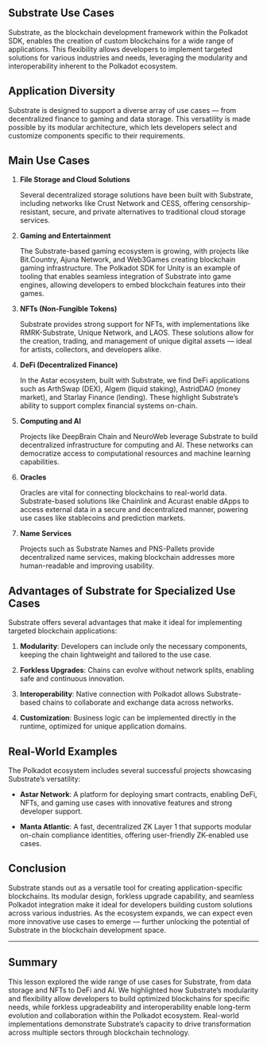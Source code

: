 ## Substrate Use Cases

<ResponsiveIframe
  src="https://drive.google.com/file/d/1dueKoaeJJGgV4Z9MIG2mxvpyXWKwWSt4/preview"
  title="Substrate Use Cases"
/>

Substrate, as the blockchain development framework within the Polkadot SDK, enables the creation of custom blockchains for a wide range of applications. This flexibility allows developers to implement targeted solutions for various industries and needs, leveraging the modularity and interoperability inherent to the Polkadot ecosystem.

## Application Diversity

Substrate is designed to support a diverse array of use cases — from decentralized finance to gaming and data storage. This versatility is made possible by its modular architecture, which lets developers select and customize components specific to their requirements.

## Main Use Cases

1. **File Storage and Cloud Solutions**

   Several decentralized storage solutions have been built with Substrate, including networks like Crust Network and CESS, offering censorship-resistant, secure, and private alternatives to traditional cloud storage services.

2. **Gaming and Entertainment**

   The Substrate-based gaming ecosystem is growing, with projects like Bit.Country, Ajuna Network, and Web3Games creating blockchain gaming infrastructure. The Polkadot SDK for Unity is an example of tooling that enables seamless integration of Substrate into game engines, allowing developers to embed blockchain features into their games.

3. **NFTs (Non-Fungible Tokens)**

   Substrate provides strong support for NFTs, with implementations like RMRK-Substrate, Unique Network, and LAOS. These solutions allow for the creation, trading, and management of unique digital assets — ideal for artists, collectors, and developers alike.

4. **DeFi (Decentralized Finance)**

   In the Astar ecosystem, built with Substrate, we find DeFi applications such as ArthSwap (DEX), Algem (liquid staking), AstridDAO (money market), and Starlay Finance (lending). These highlight Substrate’s ability to support complex financial systems on-chain.

5. **Computing and AI**

   Projects like DeepBrain Chain and NeuroWeb leverage Substrate to build decentralized infrastructure for computing and AI. These networks can democratize access to computational resources and machine learning capabilities.

6. **Oracles**

   Oracles are vital for connecting blockchains to real-world data. Substrate-based solutions like Chainlink and Acurast enable dApps to access external data in a secure and decentralized manner, powering use cases like stablecoins and prediction markets.

7. **Name Services**

   Projects such as Substrate Names and PNS-Pallets provide decentralized name services, making blockchain addresses more human-readable and improving usability.

## Advantages of Substrate for Specialized Use Cases

Substrate offers several advantages that make it ideal for implementing targeted blockchain applications:

1. **Modularity**: Developers can include only the necessary components, keeping the chain lightweight and tailored to the use case.

2. **Forkless Upgrades**: Chains can evolve without network splits, enabling safe and continuous innovation.

3. **Interoperability**: Native connection with Polkadot allows Substrate-based chains to collaborate and exchange data across networks.

4. **Customization**: Business logic can be implemented directly in the runtime, optimized for unique application domains.

## Real-World Examples

The Polkadot ecosystem includes several successful projects showcasing Substrate’s versatility:

- **Astar Network**: A platform for deploying smart contracts, enabling DeFi, NFTs, and gaming use cases with innovative features and strong developer support.

- **Manta Atlantic**: A fast, decentralized ZK Layer 1 that supports modular on-chain compliance identities, offering user-friendly ZK-enabled use cases.

## Conclusion

Substrate stands out as a versatile tool for creating application-specific blockchains. Its modular design, forkless upgrade capability, and seamless Polkadot integration make it ideal for developers building custom solutions across various industries. As the ecosystem expands, we can expect even more innovative use cases to emerge — further unlocking the potential of Substrate in the blockchain development space.

---

## Summary

This lesson explored the wide range of use cases for Substrate, from data storage and NFTs to DeFi and AI. We highlighted how Substrate’s modularity and flexibility allow developers to build optimized blockchains for specific needs, while forkless upgradeability and interoperability enable long-term evolution and collaboration within the Polkadot ecosystem. Real-world implementations demonstrate Substrate’s capacity to drive transformation across multiple sectors through blockchain technology.
